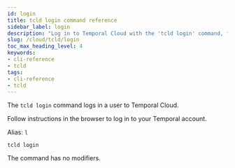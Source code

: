 ```yaml
---
id: login
title: tcld login command reference
sidebar_label: login
description: "Log in to Temporal Cloud with the 'tcld login' command, following browser instructions to access your account, with alias 'l' and no modifiers."
slug: /cloud/tcld/login
toc_max_heading_level: 4
keywords:
- cli-reference
- tcld
tags:
- cli-reference
- tcld
---
```


The `tcld login` command logs in a user to Temporal Cloud.

Follow instructions in the browser to log in to your Temporal account.

Alias: `l`

`tcld login`

The command has no modifiers.
